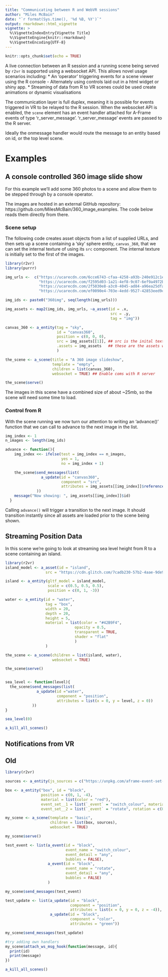 ```yaml
---
title: "Communicating between R and WebVR sessions"
author: "Miles McBain"
date: "`r format(Sys.time(), '%d %B, %Y')`"
output: rmarkdown::html_vignette
vignette: >
  %\VignetteIndexEntry{Vignette Title}
  %\VignetteEngine{knitr::rmarkdown}
  %\VignetteEncoding{UTF-8}
---
```


```r
knitr::opts_chunk$set(echo = TRUE)
```

A live connection between an R session and a running scene being served by
`r2vr` is supported using a websocket API. This allows novel usage scenarios including:
* An 'operator' triggering events for a scene viewer using the R console 
  - Alternately using controls laid out in a html widget or shiny app.
* Streaming of data from R to VR scenes could be used create animations or
  dynamic visualisations

The communication layer is full duplex, meaning it is possible for events
triggered in VR to be relayed to the R session. When the websocket API is
enabled, the `scene` element has an event handler attached for A-Frame events of type
'r_server_message'. 'r_server_message' events are passed to the R server.

Ideally the onmessage handler would route the message to an entity based on id,
or the top level scene.

# Examples

## A console controlled 360 image slide show

For this example we'll add some 360 photos to a scene and allow them to be
stepped through by a console operator.

The images are hosted in an external GitHub repository:
https://github.com/MilesMcBain/360_image_examples. The code below reads them
directly from there.

### Scene setup

The following code creates asset objects from a list of supplied URLs, and then
sets up a scene containing a 'sky' sphere entity, `canvas_360`, that we can set
the internal texture of using its `src` component. The internal texture is
initially set to the first of the images.

```r
library(r2vr)
library(purrr)

img_urls <-  c("https://ucarecdn.com/6cce6743-cfaa-4258-a93b-240e912c1ecc/",
               "https://ucarecdn.com/f2595d03-1a21-4ef8-9c07-6ef9a4972be7/",
               "https://ucarecdn.com/2f5030e8-a3c0-4045-ad84-a96ea25dfab0/",
               "https://ucarecdn.com/ef0090e4-703e-4edd-9527-42853eed9cfb/")

img_ids <- paste0("360img", seq(length(img_urls)))

img_assets <- map2(img_ids, img_urls, ~a_asset(id = .x,
                                               src = .y,
                                               tag = "img"))

canvas_360 <- a_entity(tag = "sky",
                       id = "canvas360",
                       position = c(0, 0, 0),
                       src = img_assets[[1]], ## src is the inital texture asset
                       .assets = img_assets   ## these are the assets we will change to
                       )

the_scene <- a_scene(title = "A 360 image slideshow",
                     template = "empty",
                     children = list(canvas_360),
                     websocket = TRUE) ## Enable coms with R server

the_scene$serve()
```

The images in this scene have a combined size of about ~25mb, so the scene will
need some time to load.

### Control from R
With the scene running we now turn our attention to writing an 'advance()'
function that we can call to advance to the next image in the list.

```r

img_index <- 1
n_images <- length(img_ids)

advance <- function(){
    img_index <<- ifelse(test = img_index == n_images,
                         yes = 1,
                         no = img_index + 1)

    the_scene$send_messages(list(
                a_update(id = "canvas360",
                         component = "src",
                         attributes = img_assets[[img_index]]$reference())
              ))
    message("Now showing: ", img_assets[[img_index]]$id) 
  }

```

Calling `advance()` will trigger a transition to the next image. It should
transition instantly since all assets are loaded prior to the scene being shown.

## Streaming Position Data

In this scene we're going to look at streaming sea level height from R to a scene containing an island.

```r
library(r2vr)
island_model <- a_asset(id = "island",
                  src = "https://cdn.glitch.com/7cadb230-57b2-4aae-9de9-e60de097035e%2Fisland.gltf?1510323826393")

island <- a_entity(gltf_model = island_model,
                   scale = c(0.5, 0.5, 0.5),
                   position = c(0, 1, -3))

water <- a_entity(id = "water",
                  tag = "box",
                  width = 20,
                  depth = 20,
                  height = 5,
                  material = list(color = "#42B9F4",
                               opacity = 0.5,
                               transparent = TRUE,
                               shader = "flat"
                               )
                  )

the_scene <- a_scene(children = list(island, water),
                     websocket = TRUE)

the_scene$serve()


sea_level <- function(level){
  the_scene$send_messages(list(
              a_update(id ="water",
                       component = "position",
                       attributes = list(x = 0, y = level, z = 0))
            ))
}

sea_level(0)

a_kill_all_scenes()


```


## Notifications from VR

## Old
```r
library(r2vr)

sources <- a_entity(js_sources = c("https://unpkg.com/aframe-event-set-component@^4.0.0/dist/aframe-event-set-component.min.js") )

box <- a_entity("box", id = "block",
                position = c(0, 1, -4),
                material = list(color = "red"),
                event_set__1 = list(`_event` = "switch_colour", material.color = "blue"),
                event_set__2 = list(`_event` = "rotate", rotation = c(0, 45, 0)))

my_scene <- a_scene(template = "basic",
                    children = list(box, sources),
                    websocket = TRUE)

my_scene$serve()

test_event <- list(a_event(id = "block",
                           event_name = "switch_colour",
                           event_detail = "any",
                           bubbles = FALSE),
                   a_event(id = "block",
                           event_name = "rotate",
                           event_detail = "any",
                           bubbles = FALSE)
                   )

my_scene$send_messages(test_event)

test_update <- list(a_update(id = "block",
                             component = "position",
                             attributes = list(x = 0, y = 0, z = -4)),
                    a_update(id = "block",
                             component = "color",
                             attributes = "green"))

my_scene$send_messages(test_update)

#try adding own handlers
my_scene$attach_ws_msg_hook(function(message, id){
  print(id)
  print(message)
})

a_kill_all_scenes()

```


